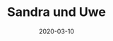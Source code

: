 ---
title: Sandra und Uwe
date: 2020-03-10
image: /images/hochzeitsblog/black/black14.jpg
width: 2000
height: 2000
category: Black
couple_category: 
weight: 7402
---